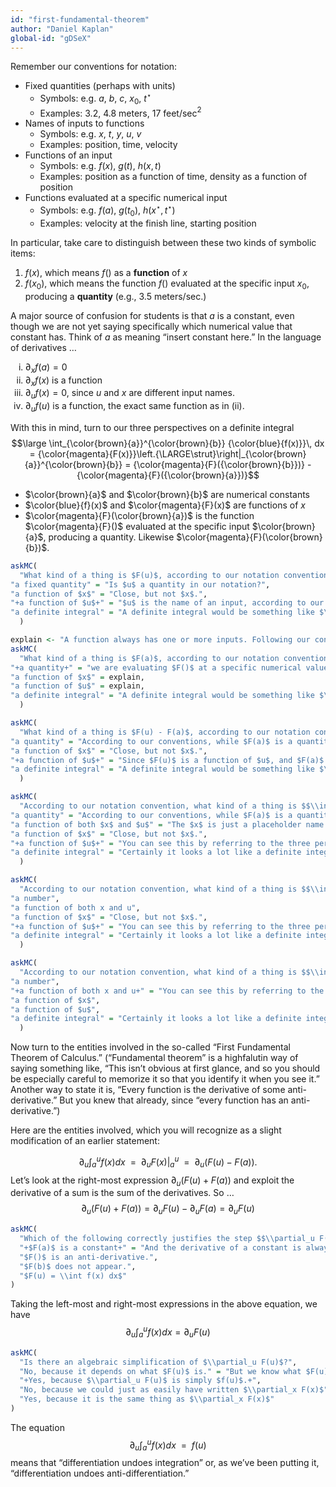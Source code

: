 ```yaml
---
id: "first-fundamental-theorem"
author: "Daniel Kaplan"
global-id: "gDSeX"
---
```



Remember our conventions for notation:

- Fixed quantities (perhaps with units)
    - Symbols: e.g. $a$, $b$, $c$, $x_0$, $t^{\star}$
    - Examples: 3.2, 4.8 meters, 17 feet/sec$^2$
- Names of inputs to functions
    - Symbols: e.g. $x$, $t$, $y$, $u$, $v$
    - Examples: position, time, velocity
- Functions of an input
    - Symbols: e.g. $f(x)$, $g(t)$, $h(x, t)$
    - Examples: position as a function of time, density as a function of position
- Functions evaluated at a specific numerical input
    - Symbols: e.g. $f(a)$, $g(t_0)$, $h(x^{\star}, t^{\star})$
    - Examples: velocity at the finish line, starting position

In particular, take care to distinguish between these two kinds of symbolic items:

1. $f(x)$, which means $f()$ as a **function** of $x$
2. $f(x_0)$, which means the function $f()$ evaluated at the specific input $x_0$, producing a **quantity** (e.g., 3.5 meters/sec.)

A major source of confusion for students is that $a$ is a constant, even though we are not yet saying specifically which numerical value that constant has. Think of $a$ as meaning "insert constant here." In the language of derivatives ...

i. $\partial_x f(a) = 0$
ii. $\partial_x f(x)$ is a function
iii. $\partial_u f(x) = 0$, since $u$ and $x$ are different input names.
iv. $\partial_u f(u)$ is a function, the exact same function as in (ii).



With this in mind, turn to our three perspectives on a definite integral $$\large \int_{\color{brown}{a}}^{\color{brown}{b}} {\color{blue}{f(x)}}\, dx = {\color{magenta}{F(x)}}\left.{\LARGE\strut}\right|_{\color{brown}{a}}^{\color{brown}{b}} = {\color{magenta}{F}({\color{brown}{b}})} -{\color{magenta}{F}({\color{brown}{a}})}$$

- $\color{brown}{a}$ and $\color{brown}{b}$ are numerical constants
- $\color{blue}{f}(x)$  and $\color{magenta}{F}(x)$ are functions of $x$
- $\color{magenta}{F}(\color{brown}{a})$ is the function $\color{magenta}{F}()$ evaluated at the specific input $\color{brown}{a}$, producing a quantity. Likewise $\color{magenta}{F}(\color{brown}{b})$.

```r
askMC(
  "What kind of a thing is $F(u)$, according to our notation convention? (Hint: First figure out what kind of thing is $u$, according to the notation conventions.)",
"a fixed quantity" = "Is $u$ a quantity in our notation?",
"a function of $x$" = "Close, but not $x$.",
"+a function of $u$+" = "$u$ is the name of an input, according to our convention.",
"a definite integral" = "A definite integral would be something like $\\int_a^b f(x) dx$ or $\\left. F(x) \\right|_a^b$ or $F(b) - F(a)$."
  )
```

```r
explain <- "A function always has one or more inputs. Following our conventions, $a$ is not an input name but a numerical constant."
askMC(
  "What kind of a thing is $F(a)$, according to our notation convention?",
"+a quantity+" = "we are evaluating $F()$ at a specific numerical value of the input, namely $a$.",
"a function of $x$" = explain,
"a function of $u$" = explain,
"a definite integral" = "A definite integral would be something like $\\int_a^b f(x) dx$ or $\\left. F(x) \\right|_a^b$ or $F(b) - F(a)$."
  )
```

```r
askMC(
  "What kind of a thing is $F(u) - F(a)$, according to our notation convention?",
"a quantity" = "According to our conventions, while $F(a)$ is a quantity, $F(u)$ is not",
"a function of $x$" = "Close, but not $x$.",
"+a function of $u$+" = "Since $F(u)$ is a function of $u$, and $F(a)$ is a constant, $F(u) - F(a)$ is a function of $u$ minus a constant, or, in other words, a function of $u$.",
"a definite integral" = "A definite integral would be something like $\\int_a^b f(x) dx$ or $\\left. F(x) \\right|_a^b$ or $F(b) - F(a)$."
  )
```


```r
askMC(
  "According to our notation convention, what kind of a thing is $$\\int_a^u f(x) dx \\text{?}$$",
"a quantity" = "According to our conventions, while $F(a)$ is a quantity, $F(u)$ is not",
"a function of both $x$ and $u$" = "The $x$ is just a placeholder name for the \"with respect to\" input.",
"a function of $x$" = "Close, but not $x$.",
"+a function of $u$+" = "You can see this by referring to the three perspectives equation. $$\\int_a^u f(x)dx = F(u) - F(a)$$ which is a function of $u$.",
"a definite integral" = "Certainly it looks a lot like a definite integral. But $u$ is an input name, not a constant."
  )
```

```r
askMC(
  "According to our notation convention, what kind of a thing is $$\\int_u^b f(x) dx \\text{?}$$ ",
"a number",
"a function of both x and u",
"a function of $x$" = "Close, but not $x$.",
"+a function of $u$+" = "You can see this by referring to the three perspectives equation. $$\\int_u^b f(x)dx = F(b) - F(u)$$ which is a function of $u$.",
"a definite integral" = "Certainly it looks a lot like a definite integral. But $u$ is an input name, not a constant."
  )
```


```r
askMC(
  "According to our notation convention, what kind of a thing is $$\\int_u^x f(x) dx \\text{?}$$ ",
"a number",
"+a function of both x and u+" = "You can see this by referring to the three perspectives equation. $$\\int_u^x f(x)dx = F(x) - F(u)$$ which is a function of both $x$ and $u$.",
"a function of $x$",
"a function of $u$",
"a definite integral" = "Certainly it looks a lot like a definite integral. But $x$ and  $u$ are input names, not constants."
  )
```

Now turn to the entities involved in the so-called "First Fundamental Theorem of Calculus." ("Fundamental theorem" is a highfalutin way of saying something like, "This isn't obvious at first glance, and so you should be especially careful to memorize it so that you identify it when you see it." Another way to state it is, "Every function is the derivative of some anti-derivative." But you knew that already, since "every function has an anti-derivative.")

Here are the entities involved, which you will recognize as a slight modification of an earlier statement:

$$\partial_u \int_a^u f(x)dx \ \ =\ \ \partial_u \left. F(x) \right|_a^u \ \ = \ \ \partial_u \left(F(u) - F(a)\right) .$$
Let's look at the right-most expression $\partial_u \left(F(u) + F(a)\right)$ and exploit the derivative of a sum is the sum of the derivatives. So ...
$$\partial_u \left(F(u) + F(a)\right) = \partial_u F(u) - \partial_u F(a) = \partial_u F(u)$$

```r
askMC(
  "Which of the following correctly justifies the step $$\\partial_u F(u) - \\partial_u F(a) = \\partial_u F(u)\\ \\text{?}$$",
  "+$F(a)$ is a constant+" = "And the derivative of a constant is always 0.",
  "$F()$ is an anti-derivative.",
  "$F(b)$ does not appear.",
  "$F(u) = \\int f(x) dx$"
)
```

Taking the left-most and right-most expressions in the above equation, we have
$$\partial_u \int_a^u f(x) dx = \partial_u F(u)$$

```r
askMC(
  "Is there an algebraic simplification of $\\partial_u F(u)$?",
  "No, because it depends on what $F(u)$ is." = "But we know what $F(u)$ is: the anti-derivative of $f(u)$.",
  "+Yes, because $\\partial_u F(u)$ is simply $f(u)$.+",
  "No, because we could just as easily have written $\\partial_x F(x)$",
  "Yes, because it is the same thing as $\\partial_x F(x)$"
)
```

The equation $$\partial_u \int_a^u f(x) dx \ \ = \ \  f(u)$$ means that "differentiation undoes integration" or, as we've been putting it, "differentiation undoes anti-differentiation."
